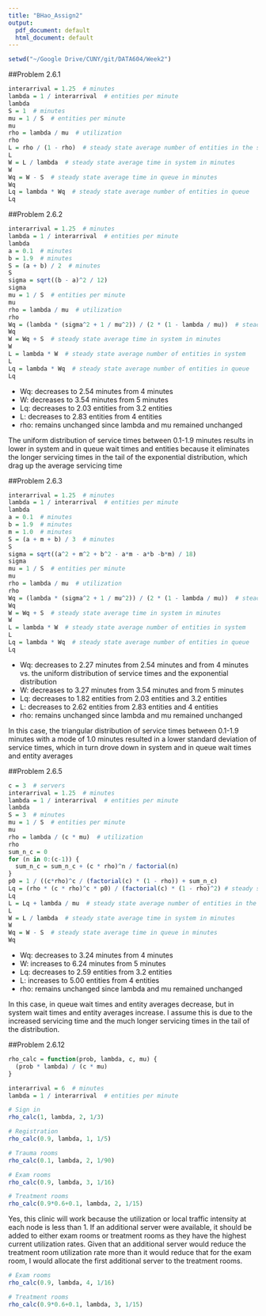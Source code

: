 ```yaml
---
title: "BHao_Assign2"
output:
  pdf_document: default
  html_document: default
---
```


```r
setwd("~/Google Drive/CUNY/git/DATA604/Week2")
```

##Problem 2.6.1  

```r
interarrival = 1.25  # minutes
lambda = 1 / interarrival  # entities per minute
lambda
S = 1  # minutes
mu = 1 / S  # entities per minute
mu
rho = lambda / mu  # utilization 
rho
L = rho / (1 - rho)  # steady state average number of entities in the system for c = 1 and M/M/1 
L
W = L / lambda  # steady state average time in system in minutes
W
Wq = W - S  # steady state average time in queue in minutes
Wq
Lq = lambda * Wq  # steady state average number of entities in queue
Lq
```

##Problem 2.6.2  

```r
interarrival = 1.25  # minutes
lambda = 1 / interarrival  # entities per minute
lambda
a = 0.1  # minutes
b = 1.9  # minutes
S = (a + b) / 2  # minutes
S
sigma = sqrt((b - a)^2 / 12)
sigma
mu = 1 / S  # entities per minute
mu
rho = lambda / mu  # utilization 
rho
Wq = (lambda * (sigma^2 + 1 / mu^2)) / (2 * (1 - lambda / mu))  # steady state average time in queue in minutes
Wq
W = Wq + S  # steady state average time in system in minutes
W
L = lambda * W  # steady state average number of entities in system 
L
Lq = lambda * Wq  # steady state average number of entities in queue
Lq
```

* Wq: decreases to 2.54 minutes from 4 minutes  
* W: decreases to 3.54 minutes from 5 minutes  
* Lq: decreases to 2.03 entities from 3.2 entities    
* L: decreases to 2.83 entities from 4 entities  
* rho: remains unchanged since lambda and mu remained unchanged     

The uniform distribution of service times between 0.1-1.9 minutes results in lower in system and in queue wait times and entities because it eliminates the longer servicing times in the tail of the exponential distribution, which drag up the average servicing time  

##Problem 2.6.3  

```r
interarrival = 1.25  # minutes
lambda = 1 / interarrival  # entities per minute
lambda
a = 0.1  # minutes
b = 1.9  # minutes
m = 1.0  # minutes
S = (a + m + b) / 3  # minutes
S
sigma = sqrt((a^2 + m^2 + b^2 - a*m - a*b -b*m) / 18)
sigma
mu = 1 / S  # entities per minute
mu
rho = lambda / mu  # utilization 
rho
Wq = (lambda * (sigma^2 + 1 / mu^2)) / (2 * (1 - lambda / mu))  # steady state average time in queue in minutes
Wq
W = Wq + S  # steady state average time in system in minutes
W
L = lambda * W  # steady state average number of entities in system 
L
Lq = lambda * Wq  # steady state average number of entities in queue
Lq

```

* Wq: decreases to 2.27 minutes from 2.54 minutes and from 4 minutes vs. the uniform distribution of service times and the exponential distribution  
* W: decreases to 3.27 minutes from 3.54 minutes and from 5 minutes  
* Lq: decreases to 1.82 entities from 2.03 entities and 3.2 entities    
* L: decreases to 2.62 entities from 2.83 entities and 4 entities  
* rho: remains unchanged since lambda and mu remained unchanged     

In this case, the triangular distribution of service times between 0.1-1.9 minutes with a mode of 1.0 minutes resulted in a lower standard deviation of service times, which in turn drove down in system and in queue wait times and entity averages  

##Problem 2.6.5  

```r
c = 3  # servers
interarrival = 1.25  # minutes
lambda = 1 / interarrival  # entities per minute
lambda
S = 3  # minutes
mu = 1 / S  # entities per minute
mu
rho = lambda / (c * mu)  # utilization 
rho
sum_n_c = 0
for (n in 0:(c-1)) {
  sum_n_c = sum_n_c + (c * rho)^n / factorial(n)
}
p0 = 1 / ((c*rho)^c / (factorial(c) * (1 - rho)) + sum_n_c)
Lq = (rho * (c * rho)^c * p0) / (factorial(c) * (1 - rho)^2) # steady state average number of entities in queue
Lq
L = Lq + lambda / mu  # steady state average number of entities in the system for c = 1 and M/M/1 
L
W = L / lambda  # steady state average time in system in minutes
W
Wq = W - S  # steady state average time in queue in minutes
Wq
```

* Wq: decreases to 3.24 minutes from 4 minutes  
* W: increases to 6.24 minutes from 5 minutes  
* Lq: decreases to 2.59 entities from 3.2 entities    
* L: increases to 5.00 entities from 4 entities  
* rho: remains unchanged since lambda and mu remained unchanged     

In this case, in queue wait times and entity averages decrease, but in system wait times and entity averages increase. I assume this is due to the increased servicing time and the much longer servicing times in the tail of the distribution.  

##Problem 2.6.12  

```r
rho_calc = function(prob, lambda, c, mu) {
  (prob * lambda) / (c * mu)
}

interarrival = 6  # minutes
lambda = 1 / interarrival  # entities per minute

# Sign in 
rho_calc(1, lambda, 2, 1/3)

# Registration
rho_calc(0.9, lambda, 1, 1/5)

# Trauma rooms
rho_calc(0.1, lambda, 2, 1/90)

# Exam rooms
rho_calc(0.9, lambda, 3, 1/16)

# Treatment rooms
rho_calc(0.9*0.6+0.1, lambda, 2, 1/15)
```

Yes, this clinic will work because the utilization or local traffic intensity at each node is less than 1. If an additional server were available, it should be added to either exam rooms or treatment rooms as they have the highest current utilization rates. Given that an additional server would reduce the treatment room utilization rate more than it would reduce that for the exam room, I would allocate the first additional server to the treatment rooms.  

```r
# Exam rooms
rho_calc(0.9, lambda, 4, 1/16)

# Treatment rooms
rho_calc(0.9*0.6+0.1, lambda, 3, 1/15)
```

